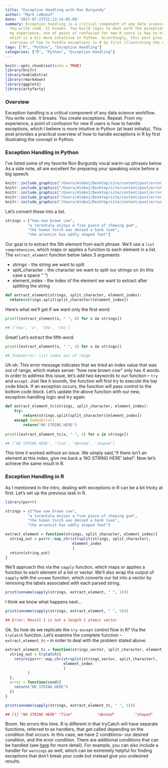 ```yaml
---
title: "Exception Handling with Ron Burgundy"
author: "Mark LeBoeuf"
date: '2017-07-23T21:13:14-05:00'
summary: Exception handling is a critical component of any data science workflow.
  You write code. It breaks. You build logic to deal with the exceptions. Repeat. From
  my experience, one of point of confusion for new R users is how to handle exceptions,
  which is a bit more intuitive in Python. Accordingly, this post provides a practical
  overview of how to handle exceptions in R by first illustrating the concept in Python.
tags: ["R", "Python", "Exception Handling"]
categories: ["R", "Python", "Exception Handling"]
---
```


```r
knitr::opts_chunk$set(echo = TRUE)
library(knitr)
library(kableExtra)
library(rmarkdown)
library(ggplot2)
library(artyfarty)
```
### Overview

Exception handling is a critical component of any data science workflow. You write code. It breaks. You create exceptions. Repeat. From my experience, a point of confusion for new R users is how to handle exceptions, which I believe is more intuitive in Python (at least initially). This post provides a practical overview of how to handle exceptions in R by first illustrating the concept in Python.

### Exception Handling in Python

I’ve listed some of my favorite Ron Burgundy vocal warm-up phrases below. As a side note, all are excellent for preparing your speaking voice before a big speech.

```r
knitr::include_graphics("/Users/mlebo1/Desktop/site/content/post/error_handling_images/burgundy_1.jpg")
knitr::include_graphics("/Users/mlebo1/Desktop/site/content/post/error_handling_images/burgundy_2.jpg")
knitr::include_graphics("/Users/mlebo1/Desktop/site/content/post/error_handling_images/burgundy_3.jpg")
knitr::include_graphics("/Users/mlebo1/Desktop/site/content/post/error_handling_images/burgundy_4.jpg")
knitr::include_graphics("/Users/mlebo1/Desktop/site/content/post/error_handling_images/burgundy_5.jpg")
```

Let's convert these into a list. 

```python
strings = ["how now brown cow", 
          "a tarantula enjoys a fine piece of chewing gum", 
          "the human torch was denied a bank loan",
          "the arsonist has oddly shaped feet"]
```

Our goal is to extract the 5th element from each phrase. We’ll use a  `list comprehension`, which maps or applies a function to each element in a list. The `extract_element` function below takes 3 arguments:

* strings - the string we want to split
* split_character - the character we want to split our strings on (in this case a space “ “)
* element_index - the index of the element we want to extract after splitting the string

```python
def extract_element(strings, split_character, element_index):
  return(strings.split(split_character)[element_index])
```

Here’s what we’ll get if we want only the first word:

```python
print([extract_element(x, " ", 0) for x in strings])
```
```python
## ['how', 'a', 'the', 'the']
```

Great! Let’s extract the fifth word.

```python
print([extract_element(x, " ", 4) for x in strings])
```
```python
## IndexError: list index out of range
```




Uh oh. This error message indicates that we tried an index value that was out of range, which makes sense: “how now brown cow” only has 4 words. In order to address this issue, let's add two keywords to our function – `try` and `except`. Just like it sounds, the function will first try to execute the top code block. If an exception occurs, the function will pass control to the bottom code block. Let’s update the above function with our new, exception-handling logic and try again.
```python
def extract_element_tc(strings, split_character, element_index):
    try:
        return(strings.split(split_character)[element_index])
    except IndexError:
        return("NO STRING HERE")
        
print([extract_element_tc(x, " ", 4) for x in strings])
```
```python
## ['NO STRING HERE', 'fine', 'denied', 'shaped']
```

This time it worked without an issue. We simply said,“if there isn’t an element at this index, give me back a ‘NO STRING HERE’ label”. Now let’s achieve the same result in R.

### Exception Handling in R

As I mentioned in the intro, dealing with exceptions in R can be a bit tricky at first. Let’s set up the previous task in R.
```r
library(purrr)

strings = c("how now brown cow", 
          "a tarantula enjoys a fine piece of chewing gum", 
          "the human torch was denied a bank loan",
          "the arsonist has oddly shaped feet")

extract_element = function(strings, split_character, element_index){
  string_out = purrr::map_chr(strsplit(strings, split_character),
                              element_index
                              )
  return(string_out)
}
```

We’ll approach this via the `sapply` function, which maps or applies a function to each element of a list or vector. We’ll also wrap the output of `sapply` with the `unname` function, which converts our list into a vector by removing the labels associated with each parsed string.

```r
print(unname(sapply(strings, extract_element, " ", 1)))
```

I think we know what happens next…

```r
print(unname(sapply(strings, extract_element, " ", 5)))
```
```r
## Error: Result 1 is not a length 1 atomic vector 
```

Ok. So how do we replicate the `try-except` control flow in R? Via the `tryCatch` function. Let’s examine the complete function – `extract_element_tc` – in order to deal with the problem stated above.

```r
extract_element_tc = function(strings_vector, split_character, element_index){
  string_out = tryCatch({
    return(purrr::map_chr(strsplit(strings_vector, split_character), 
                          element_index
                          )
          )
  },
  error = function(cond){
    return("NO STRING HERE")
  })
}

print(unname(sapply(strings, extract_element_tc, " ", 5)))
```
```r
## [1] "NO STRING HERE" "fine"           "denied"         "shaped" 
```

Boom. No errors this time. R is different in that tryCatch will have separate functions, referred to as handlers, that get called depending on the condition that occurs. In this case, we have 2 conditions– our desired condition, and the error condition. There are additional conditions that can be handled (see [here](http://adv-r.had.co.nz/Exceptions-Debugging.html) for more detail). For example, you can also include a handler for `warnings` as well, which can be extremely helpful for finding exceptions that don’t break your code but instead give you undesired results.
